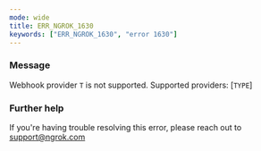 ```yaml
---
mode: wide
title: ERR_NGROK_1630
keywords: ["ERR_NGROK_1630", "error 1630"]
---
```


### Message

Webhook provider `T` is not supported. Supported providers: [`TYPE`]

### Further help

If you're having trouble resolving this error, please reach out to [support@ngrok.com](mailto:support@ngrok.com?subject=Help%20with%20ERR_NGROK_1630)
